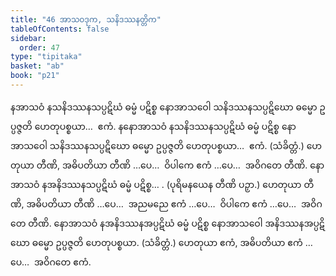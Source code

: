 ```yaml
---
title: "46 အာသဝဒုက, သနိဒဿနတ္တိက"
tableOfContents: false
sidebar:
  order: 47
type: "tipitaka"
basket: "ab"
book: "p21"
---
```



<DynamicBreadcrumb />

<Division number="94" book="p21" e="ch" v="40" p="368">

<Paragraph number="245" book="p21">
နအာသဝံ နသနိဒဿနသပ္ပဋိဃံ ဓမ္မံ ပဋိစ္စ နောအာသဝေါ သနိဒဿနသပ္ပဋိဃော ဓမ္မော ဥပ္ပဇ္ဇတိ ဟေတုပစ္စယာ…  ဧကံ.
</Paragraph>

<Paragraph number="246" book="p21">
နနောအာသဝံ နသနိဒဿနသပ္ပဋိဃံ ဓမ္မံ ပဋိစ္စ နောအာသဝေါ သနိဒဿနသပ္ပဋိဃော ဓမ္မော ဥပ္ပဇ္ဇတိ ဟေတုပစ္စယာ…  ဧကံ. (သံခိတ္တံ.) ဟေတုယာ တီဏိ, အဓိပတိယာ တီဏိ …ပေ…  ဝိပါကေ ဧကံ …ပေ…  အဝိဂတေ တီဏိ.
</Paragraph>

<Paragraph number="247" book="p21">
နောအာသဝံ နအနိဒဿနသပ္ပဋိဃံ ဓမ္မံ ပဋိစ္စ… . (ပုရိမနယေန တီဏိ ပဉှာ.) ဟေတုယာ တီဏိ, အဓိပတိယာ တီဏိ …ပေ…  အညမညေ ဧကံ …ပေ…  ဝိပါကေ ဧကံ …ပေ…  အဝိဂတေ တီဏိ.
</Paragraph>

<Paragraph number="248" book="p21">
နောအာသဝံ နအနိဒဿနအပ္ပဋိဃံ ဓမ္မံ ပဋိစ္စ နောအာသဝေါ အနိဒဿနအပ္ပဋိဃော ဓမ္မော ဥပ္ပဇ္ဇတိ ဟေတုပစ္စယာ. (သံခိတ္တံ.) ဟေတုယာ ဧကံ, အဓိပတိယာ ဧကံ …ပေ…  အဝိဂတေ ဧကံ.
</Paragraph>
</Division>